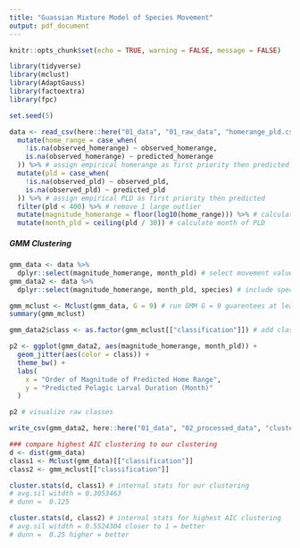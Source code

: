 ```yaml
---
title: "Guassian Mixture Model of Species Movement"
output: pdf_document
---
```


```r
knitr::opts_chunk$set(echo = TRUE, warning = FALSE, message = FALSE)

library(tidyverse)
library(mclust)
library(AdaptGauss)
library(factoextra)
library(fpc)

set.seed(5)
```


```r
data <- read_csv(here::here("01_data", "01_raw_data", "homerange_pld.csv")) %>%
  mutate(home_range = case_when(
    !is.na(observed_homerange) ~ observed_homerange,
    is.na(observed_homerange) ~ predicted_homerange
  )) %>% # assign empirical homerange as first priority then predicted
  mutate(pld = case_when(
    !is.na(observed_pld) ~ observed_pld,
    is.na(observed_pld) ~ predicted_pld
  )) %>% # assign empirical PLD as first priority then predicted
  filter(pld < 400) %>% # remove 1 large outlier
  mutate(magnitude_homerange = floor(log10(home_range))) %>% # calculate order of magnitude of home range
  mutate(month_pld = ceiling(pld / 30)) # calculate month of PLD
```

##### GMM Clustering

```r
gmm_data <- data %>%
  dplyr::select(magnitude_homerange, month_pld) # select movement values for clustering
gmm_data2 <- data %>%
  dplyr::select(magnitude_homerange, month_pld, species) # include species for visualization

gmm_mclust <- Mclust(gmm_data, G = 9) # run GMM G = 9 guarentees at least 3 classes across each axis (homerange or PLD)
summary(gmm_mclust)

gmm_data2$class <- as.factor(gmm_mclust[["classification"]]) # add class variable to GMM data with species

p2 <- ggplot(gmm_data2, aes(magnitude_homerange, month_pld)) +
  geom_jitter(aes(color = class)) +
  theme_bw() +
  labs(
    x = "Order of Magnitude of Predicted Home Range",
    y = "Predicted Pelagic Larval Duration (Month)"
  )

p2 # visualize raw classes

write_csv(gmm_data2, here::here("01_data", "02_processed_data", "clusters.csv"))
```

```r
### compare highest AIC clustering to our clustering
d <- dist(gmm_data)
class1 <- Mclust(gmm_data)[["classification"]]
class2 <- gmm_mclust[["classification"]]

cluster.stats(d, class1) # internal stats for our clustering
# avg.sil witdth = 0.3053463
# dunn =  0.125

cluster.stats(d, class2) # internal stats for highest AIC clustering
# avg.sil witdth = 0.5524304 closer to 1 = better
# dunn =  0.25 higher = better
```
